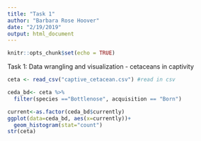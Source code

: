 ```yaml
---
title: "Task 1"
author: "Barbara Rose Hoover"
date: "2/19/2019"
output: html_document
---
```


```r
knitr::opts_chunk$set(echo = TRUE)
```

Task 1: Data wrangling and visualization - cetaceans in captivity

```r
ceta <- read_csv("captive_cetacean.csv") #read in csv
```

```r

ceda_bd<- ceta %>% 
  filter(species =="Bottlenose", acquisition == "Born")

current<-as.factor(ceda_bd$currently)
ggplot(data=ceda_bd, aes(x=currently))+
  geom_histogram(stat="count")
str(ceta)
```

